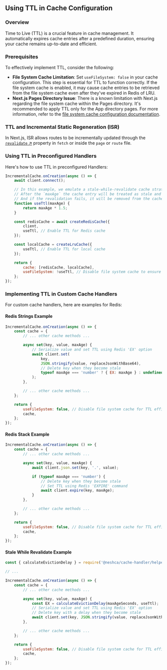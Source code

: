 ## Using TTL in Cache Configuration

### Overview

Time to Live (TTL) is a crucial feature in cache management. It automatically expires cache entries after a predefined duration, ensuring your cache remains up-to-date and efficient.

### Prerequisites

To effectively implement TTL, consider the following:

-   **File System Cache Limitation**: Set `useFileSystem: false` in your cache configuration. This step is essential for TTL to function correctly. If the file system cache is enabled, it may cause cache entries to be retrieved from the file system cache even after they've expired in Redis of LRU.
-   **Next.js Pages Directory Issue**: There is a known limitation with Next.js regarding the file system cache within the Pages directory. It's recommended to apply TTL only for the App directory pages. For more information, refer to the [file system cache configuration documentation](/configuration/use-file-system#configuring-access-to-the-file-system).

### TTL and Incremental Static Regeneration (ISR)

In Next.js, ISR allows routes to be incrementally updated through the [`revalidate` ↗](https://nextjs.org/docs/app/building-your-application/data-fetching/fetching-caching-and-revalidating#time-based-revalidation) property in `fetch` or inside the `page` or `route` file.

### Using TTL in Preconfigured Handlers

Here's how to use TTL in preconfigured Handlers:

```js filename="cache-handler.js" copy
IncrementalCache.onCreation(async () => {
    await client.connect();

    // In this example, we emulate a stale-while-revalidate cache strategy
    // After the `maxAge` the cache entry will be treated as stale and will be revalidated
    // And if the revalidation fails, it will be removed from the cache after `maxAge * 1.5`
    function useTtl(maxAge) {
        return maxAge * 1.5;
    }

    const redisCache = await createRedisCache({
        client,
        useTtl, // Enable TTL for Redis cache
    });

    const localCache = createLruCache({
        useTtl, // Enable TTL for local cache
    });

    return {
        cache: [redisCache, localCache],
        useFileSystem: !useTtl, // Disable file system cache to ensure TTL effectiveness
    };
});
```

### Implementing TTL in Custom Cache Handlers

For custom cache handlers, here are examples for Redis:

#### Redis Strings Example

```js filename="cache-handler.js" copy
IncrementalCache.onCreation(async () => {
    const cache = {
        // ... other cache methods ...

        async set(key, value, maxAge) {
            // Serialize value and set TTL using Redis 'EX' option
            await client.set(
                key,
                JSON.stringify(value, replaceJsonWithBase64),
                // Delete key when they become stale
                typeof maxAge === 'number' ? { EX: maxAge } : undefined,
            );
        },

        // ... other cache methods ...
    };

    return {
        useFileSystem: false, // Disable file system cache for TTL efficiency
        cache,
    };
});
```

#### Redis Stack Example

```js filename="cache-handler.js" copy
IncrementalCache.onCreation(async () => {
    const cache = {
        // ... other cache methods ...

        async set(key, value, maxAge) {
            await client.json.set(key, '.', value);

            if (typeof maxAge === 'number') {
                // Delete key when they become stale
                // Set TTL using Redis 'EXPIRE' command
                await client.expire(key, maxAge);
            }
        },

        // ... other cache methods ...
    };

    return {
        useFileSystem: false, // Disable file system cache for TTL efficiency
        cache,
    };
});
```

#### Stale While Revalidate Example

```js filename="cache-handler.js" copy
const { calculateEvictionDelay } = require('@neshca/cache-handler/helpers');

// ...

IncrementalCache.onCreation(async () => {
    const cache = {
        // ... other cache methods ...

        async set(key, value, maxAge) {
            const EX = calculateEvictionDelay(maxAgeSeconds, useTtl);
            // Serialize value and set TTL using Redis 'EX' option
            // Delete key with a delay when they become stale
            await client.set(key, JSON.stringify(value, replaceJsonWithBase64), EX ? { EX } : undefined);
        },

        // ... other cache methods ...
    };

    return {
        useFileSystem: false, // Disable file system cache for TTL efficiency
        cache,
    };
});
```
